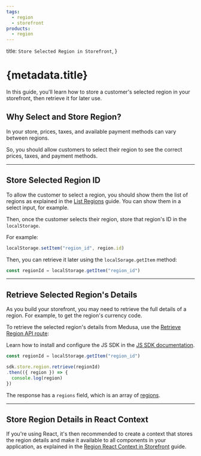 ```yaml
---
tags:
  - region
  - storefront
products:
  - region
---
```


  title: `Store Selected Region in Storefront`,
}

# {metadata.title}

In this guide, you'll learn how to store a customer's selected region in your storefront, then retrieve it for later use.

## Why Select and Store Region?

In your store, prices, taxes, and available payment methods can vary between regions.

So, you should allow customers to select their region to see the correct prices, taxes, and payment methods.

---

## Store Selected Region ID

To allow the customer to select a region, you should show them the list of regions as explained in the [List Regions](../list/page.mdx) guide. You can show them in a select input, for example.

Then, once the customer selects their region, store that region's ID in the `localStorage`.

For example:

```ts
localStorage.setItem("region_id", region.id)
```

Then, you can retrieve it later using the `localSorage.getItem` method:

```ts
const regionId = localStorage.getItem("region_id")
```

---

## Retrieve Selected Region's Details

As you build your storefront, you may need to retrieve the full details of a region. For example, to get the region's currency code.

To retrieve the selected region's details from Medusa, use the [Retrieve Region API route](!api!/store#regions_getregionsid):

<Note title="Tip">

Learn how to install and configure the JS SDK in the [JS SDK documentation](../../../js-sdk/page.mdx).

</Note>

```ts
const regionId = localStorage.getItem("region_id")

sdk.store.region.retrieve(regionId)
.then(({ region }) => {
  console.log(region)
})
```

The response has a `regions` field, which is an array of [regions](!api!/store#regions_region_schema).

---

## Store Region Details in React Context

If you're using React, it's then recommended to create a context that stores the region details and make it available to all components in your application, as explained in the [Region React Context in Storefront](../context/page.mdx) guide.
